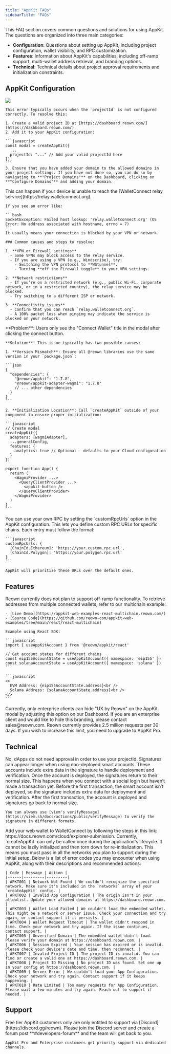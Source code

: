 ```yaml
---
title: "AppKit FAQs"
sidebarTitle: "FAQs"
---
```


This FAQ section covers common questions and solutions for using AppKit. The questions are organized into three main categories:

- **Configuration**: Questions about setting up AppKit, including project configuration, wallet visibility, and RPC customization.
- **Features**: Information about AppKit's capabilities, including off-ramp support, multi-wallet address retrieval, and branding options.
- **Technical**: Technical details about project approval requirements and initialization constraints.

## AppKit Configuration

<AccordionGroup>
  <Accordion title="Why am I seeing an 'Invalid App Configuration' error?">
    <img src="/images/faq/invalidAppConfiguration.png" />

    This error typically occurs when the `projectId` is not configured correctly. To resolve this:

    1. Create a valid project ID at [https://dashboard.reown.com/](https://dashboard.reown.com/)
    2. Add it to your AppKit configuration:

    ```javascript
    const modal = createAppKit({
      ...
      projectId: "..." // Add your valid projectId here
    });
    ```
    3. Ensure that you have added your domain to the allowed domains in your project settings. If you have not done so, you can do so by navigating to **"Project Domains"** on the Dashboard, clicking on **"Configure Domains"** and adding your domain.
  </Accordion>

  <Accordion title="Why are the 'Connect wallet' and 'Network' buttons greyed out?">
    This can happen if your device is unable to reach the [WalletConnect relay service](https://relay.walletconnect.org).

    If you see an error like:

    ```bash
    SocketException: Failed host lookup: 'relay.walletconnect.org' (OS Error: No address associated with hostname, errno = 7)
    ```
    It usually means your connection is blocked by your VPN or network.

    ### Common causes and steps to resolve:

    1. **VPN or Firewall settings**
      - Some VPNs may block access to the relay service.
      - If you are using a VPN (e.g., Windscribe), try:
        - Switching the VPN protocol to **WStunnel**.
        - Turning **off the Firewall toggle** in your VPN settings.

    2. **Network restrictions**
      - If you’re on a restricted network (e.g., public Wi-Fi, corporate network, or in a restricted country), the relay service may be blocked.
      - Try switching to a different ISP or network.

    3. **Connectivity issues**
      - Confirm that you can reach `relay.walletconnect.org`.  
      - A 100% packet loss when pinging may indicate the service is blocked on your network.
</Accordion>

  <Accordion title="Why can't I see any wallets in the modal and only see the 'Connect Wallet' title?">
    **Problem**: Users only see the "Connect Wallet" title in the modal after clicking the connect button.

    **Solution**: This issue typically has two possible causes:

    1. **Version Mismatch**: Ensure all @reown libraries use the same version in your `package.json`:

    ```json
    {
      "dependencies": {
        "@reown/appkit": "1.7.8",
        "@reown/appkit-adapter-wagmi": "1.7.8"
        // ... other dependencies
      }
    }
    ```

    2. **Initialization Location**: Call `createAppKit` outside of your component to ensure proper initialization:

    ```javascript
    // Create modal
    createAppKit({
      adapters: [wagmiAdapter],
      ...generalConfig,
      features: {
        analytics: true // Optional - defaults to your Cloud configuration
      }
    })

    export function App() {
      return (
        <WagmiProvider ...>
          <QueryClientProvider ...>
            <appkit-button />
          </QueryClientProvider>
        </WagmiProvider>
      )
    }
    ```
  </Accordion>

  <Accordion title="How can I use custom RPCs with AppKit?">
    You can use your own RPC by setting the `customRpcUrls` option in the AppKit configuration. This lets you define custom RPC URLs for specific chains. Each entry must follow the format:

    ```javascript
    customRpcUrls: {
      [ChainId.Ethereum]: 'https://your.custom.rpc.url',
      [ChainId.Polygon]: 'https://your.polygon.rpc.url'
    }
    ```

    AppKit will prioritize these URLs over the default ones.
  </Accordion>
</AccordionGroup>

## Features

<AccordionGroup>
  <Accordion title="When will Reown support off-ramp functionality?">
    Reown currently does not plan to support off-ramp functionality.
  </Accordion>

  <Accordion title="How do I get retrieve multiple addresses from multiple connected wallets?">
    To retrieve addresses from multiple connected wallets, refer to our multichain example:

    - [Live Demo](https://appkit-web-examples-react-multichain.reown.com/)
    - [Source Code](https://github.com/reown-com/appkit-web-examples/tree/main/react/react-multichain)

    Example using React SDK:

    ```javascript
    import { useAppKitAccount } from '@reown/appkit/react'

    // Get account states for different chains
    const eip155AccountState = useAppKitAccount({ namespace: 'eip155' })
    const solanaAccountState = useAppKitAccount({ namespace: 'solana' })
    ```

    ```javascript
    <>
      EVM Address: {eip155AccountState.address}<br />
      Solana Address: {solanaAccountState.address}<br />
    </>
    ```
  </Accordion>

  <Accordion title="How do I remove the 'UX by Reown' branding?">
    Currently, only enterprise clients can hide "UX by Reown" on the AppKit modal by adjusting this option on our Dashboard. If you are an enterprise client and would like to hide this branding, please contact sales@reown.com.
  </Accordion>

  <Accordion title="How do I increase my project's RPC limits?">
    Reown currently provides 2.5 million requests per 30 days. If you wish to increase this limit, you need to upgrade to AppKit Pro.
  </Accordion>
</AccordionGroup>

## Technical

<AccordionGroup>
  <Accordion title="Do I need to wait for Web3 app approval before using my projectId?">
    No, dApps do not need approval in order to use your projectId.
  </Accordion>

  <Accordion title="Why are signatures longer in some cases?">
    Signatures can appear longer when using non-deployed smart accounts. These accounts include extra data in the signature to handle deployment and verification. Once the account is deployed, the signatures return to their normal size.
    This happens when you connect with a social login but haven’t made a transaction yet. Before the first transaction, the smart account isn’t deployed, so the signature includes extra data for deployment and verification. After the first transaction, the account is deployed and signatures go back to normal size.

    You can always use [viem's verifyMessage](https://viem.sh/docs/actions/public/verifyMessage) to verify the signature in different formats.
  </Accordion>

  <Accordion title="How can I add my web wallet to the wallet list in WalletConnect?">
    Add your web wallet to WalletConnect by following the steps in this link: https://docs.reown.com/cloud/explorer-submission.
  </Accordion>

  <Accordion title="Can I reinitialize AppKit with different network configurations?">
    Currently, `createAppKit` can only be called once during the application's lifecycle. 
    It cannot be lazily initialized and then torn down for re-initialization. 
    This means you must pass in all the networks you plan to support during the initial setup.
  </Accordion>

  <Accordion title="Error Codes">
    Below is a list of error codes you may encounter when using AppKit, along with their descriptions and recommended actions:

    | Code | Message | Action |
    |------|---------|---------|
    | APKT001 | Network Not Found | We couldn't recognize the specified network. Make sure it's included in the `networks` array of your `createAppKit` config. |
    | APKT002 | Invalid App Configuration | The origin isn't in your allowlist. Update your allowed domains at https://dashboard.reown.com. |
    | APKT003 | Wallet Load Failed | We couldn't load the embedded wallet. This might be a network or server issue. Check your connection and try again, or contact support if it persists. |
    | APKT004 | Wallet Request Timeout | The wallet didn't respond in time. Check your network and try again. If the issue continues, contact support. |
    | APKT005 | Unverified Domain | The embedded wallet didn't load. Please verify your domain at https://dashboard.reown.com. |
    | APKT006 | Session Expired | Your session has expired or is invalid. Please check your device's date and time, then reconnect. |
    | APKT007 | Invalid Project ID | The project ID is invalid. You can find or create a valid one at https://dashboard.reown.com. |
    | APKT008 | Project ID Missing | No project ID was found. Set one up in your config at https://dashboard.reown.com. |
    | APKT009 | Server Error | We couldn't load your App Configuration. Check your network and try again. Contact support if it keeps happening. |
    | APKT010 | Rate Limited | Too many requests for App Configuration. Please wait a few minutes and try again. Reach out to support if needed. |
  </Accordion>
</AccordionGroup>

## Support

<AccordionGroup>
  <Accordion title="How do I get technical support for AppKit?">
    Free tier AppKit customers only are only entitled to support via [Discord](https://discord.gg/reown). Please join the Discord server and create a forum post **#developers-forum** and the team will get back to you.

    AppKit Pro and Enterprise customers get priority support via dedicated channels.
  </Accordion>
</AccordionGroup>
